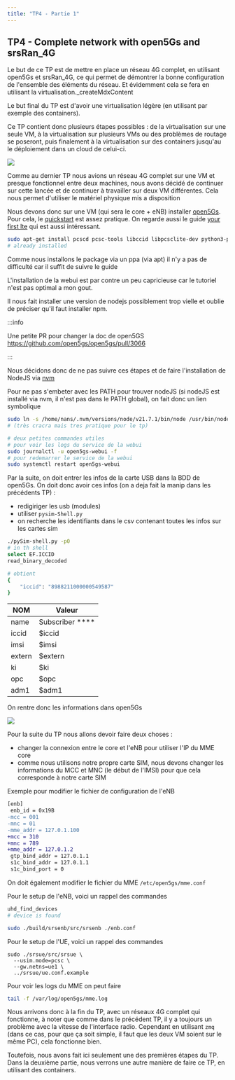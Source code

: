 ```yaml
---
title: "TP4 - Partie 1"
---
```


## TP4 - Complete network with open5Gs and srsRan_4G

Le but de ce TP est de mettre en place un réseau 4G complet, en utilisant open5Gs et srsRan_4G, ce qui permet de démontrer la bonne configuration de l'ensemble des éléments du réseau. Et évidemment cela se fera en utilisant la virtualisation._createMdxContent

Le but final du TP est d'avoir une virtualisation légère (en utilisant par exemple des containers).

Ce TP contient donc plusieurs étapes possibles : de la virtualisation sur une seule VM, à la virtualisation sur plusieurs VMs ou des problèmes de routage se poseront, puis finalement à la virtualisation sur des containers jusqu'au le déploiement dans un cloud de celui-ci.

![](./imgs/upload_b22abd7573604dcc5256bc22a6aab069.jpeg)

Comme au dernier TP nous avions un réseau 4G complet sur une VM et presque fonctionnel entre deux machines, nous avons décidé de continuer sur cette lancée et de continuer à travailler sur deux VM différentes. Cela nous permet d'utiliser le matériel physique mis a disposition


Nous devons donc sur une VM (qui sera le core + eNB) installer [open5Gs](https://open5gs.org/open5gs/docs/). Pour cela, le [quickstart](https://open5gs.org/open5gs/docs/guide/01-quickstart/) est assez pratique. On regarde aussi le guide [your first lte](https://open5gs.org/open5gs/docs/tutorial/01-your-first-lte/) qui est aussi intéressant.



```bash
sudo apt-get install pcscd pcsc-tools libccid libpcsclite-dev python3-pyscard
# already installed
```

Comme nous installons le package via un ppa (via apt) il n'y a pas de difficulté car il suffit de suivre le guide

L'installation de la webui est par contre un peu capricieuse car le tutoriel n'est pas optimal a mon gout.

Il nous fait installer une version de nodejs possiblement trop vielle et oublie de préciser qu'il faut installer npm.

:::info

Une petite PR pour changer la doc de open5GS https://github.com/open5gs/open5gs/pull/3066

:::

Nous décidons donc de ne pas suivre ces étapes et de faire l'installation de NodeJS via [nvm](https://github.com/nvm-sh/nvm)

Pour ne pas s'embeter avec les PATH pour trouver nodeJS (si nodeJS est installé via nvm, il n'est pas dans le PATH global), on fait donc un lien symbolique

```bash
sudo ln -s /home/nans/.nvm/versions/node/v21.7.1/bin/node /usr/bin/node
# (très cracra mais tres pratique pour le tp)
```


```bash
# deux petites commandes utiles
# pour voir les logs du service de la webui
sudo journalctl -u open5gs-webui -f
# pour redemarrer le service de la webui
sudo systemctl restart open5gs-webui
```

Par la suite, on doit entrer les infos de la carte USB dans la BDD de open5Gs. On doit donc avoir ces infos (on a deja fait la manip dans les précédents TP) :

- redigiriger les usb (modules)
- utiliser `pysim-Shell.py`
- on recherche les identifiants dans le csv contenant toutes les infos sur les cartes sim


```bash
./pySim-shell.py -p0
# in th shell
select EF.ICCID
read_binary_decoded

# obtient
{
    "iccid": "8988211000000549587"
}
```



| NOM    | Valeur                           |
| ------ | -------------------------------- |
| name   | Subscriber ****                 |
| iccid  | $iccid              |
| imsi   | $imsi                  |
| extern | $extern                            |
| ki     | $ki |
| opc    | $opc |
| adm1   | $adm1                         |


On rentre donc les informations dans open5Gs

![](./imgs/upload_f24298466ee1b6c152829750318fffb2.png)



Pour la suite du TP nous allons devoir faire deux choses :

- changer la connexion entre le core et l'eNB pour utiliser l'IP du MME core
- comme nous utilisons notre propre carte SIM, nous devons changer les informations du MCC et MNC (le début de l'IMSI) pour que cela corresponde à notre carte SIM

Exemple pour modifier le fichier de configuration de l'eNB

```diff
[enb]
 enb_id = 0x19B
-mcc = 001
-mnc = 01
-mme_addr = 127.0.1.100
+mcc = 310
+mnc = 789
+mme_addr = 127.0.1.2
 gtp_bind_addr = 127.0.1.1
 s1c_bind_addr = 127.0.1.1
 s1c_bind_port = 0
```

On doit également modifier le fichier du MME `/etc/open5gs/mme.conf`

Pour le setup de l'eNB, voici un rappel des commandes

```sh
uhd_find_devices
# device is found

sudo ./build/srsenb/src/srsenb ./enb.conf
```

Pour le setup de l'UE, voici un rappel des commandes

```
sudo ./srsue/src/srsue \
  --usim.mode=pcsc \
  --gw.netns=ue1 \
  ../srsue/ue.conf.example
```

Pour voir les logs du MME on peut faire

```sh
tail -f /var/log/open5gs/mme.log
```


Nous arrivons donc à la fin du TP, avec un réseaux 4G complet qui fonctionne, à noter que comme dans le précédent TP, il y a toujours un problème avec la vitesse de l'interface radio.
Cependant en utilisant `zmq` (dans ce cas, pour que ça soit simple, il faut que les deux VM soient sur le même PC), cela fonctionne bien.

Toutefois, nous avons fait ici seulement une des premières étapes du TP. Dans la deuxième partie, nous verrons une autre manière de faire ce TP, en utilisant des containers.
